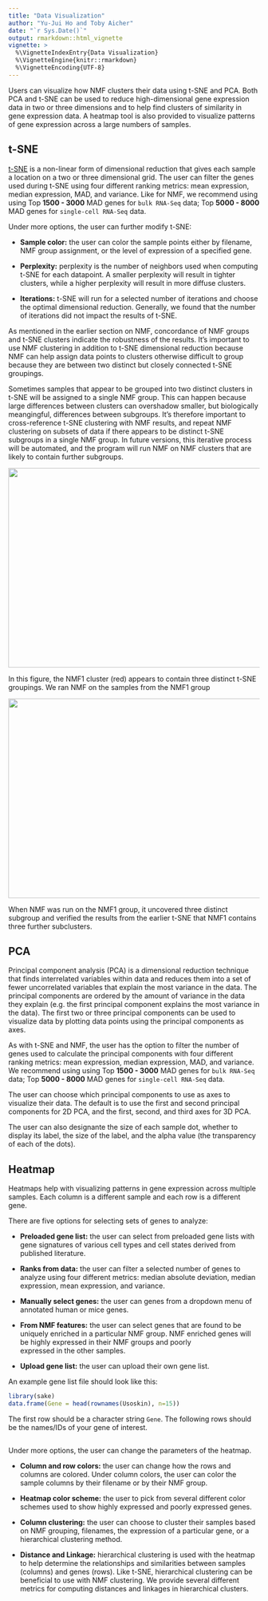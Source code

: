 ```yaml
---
title: "Data Visualization"
author: "Yu-Jui Ho and Toby Aicher"
date: "`r Sys.Date()`"
output: rmarkdown::html_vignette
vignette: >
  %\VignetteIndexEntry{Data Visualization}
  %\VignetteEngine{knitr::rmarkdown}
  %\VignetteEncoding{UTF-8}
---
```


Users can visualize how NMF clusters their data using t-SNE and PCA. Both PCA and t-SNE can be used to reduce high-dimensional gene expression data in two or three dimensions and to help find clusters of similarity in gene expression data. A heatmap tool is also provided to visualize patterns of gene expression across a large numbers of samples. 

## t-SNE

[t-SNE](https://lvdmaaten.github.io/tsne/) is a non-linear form of dimensional reduction that gives each sample a location on a two or three dimensional grid. The user can filter the genes used during t-SNE using four different ranking metrics: mean expression, median expression, MAD, and variance. Like for NMF, we recommend using using Top **1500 - 3000** MAD genes for `bulk RNA-Seq` data; Top **5000 - 8000** MAD genes for `single-cell RNA-Seq` data.  

Under more options, the user can further modify t-SNE:

- **Sample color:** the user can color the sample points either by filename, NMF group assignment, or the level of expression of a specified gene.

- **Perplexity:** perplexity is the number of neighbors used when computing t-SNE for each datapoint. A smaller perplexity will result in tighter clusters, while a higher perplexity will result in more diffuse clusters. 

- **Iterations:** t-SNE will run for a selected number of iterations and choose the optimal dimensional reduction. Generally, we found that the number of iterations did not impact the results of t-SNE.

As mentioned in the earlier section on NMF, concordance of NMF groups and t-SNE clusters indicate the robustness of the results. It's important to use NMF clustering in addition to t-SNE dimensional reduction because NMF can help assign data points to clusters otherwise difficult to group because they are between two distinct but closely connected t-SNE groupings.

Sometimes samples that appear to be grouped into two distinct clusters in t-SNE will be assigned to a single NMF group. This can happen because large differences between clusters can overshadow smaller, but biologically meangingful, differences between subgroups. It's therefore important to cross-reference t-SNE clustering with NMF results, and repeat NMF clustering on subsets of data if there appears to be distinct t-SNE subgroups in a single NMF group. In future versions, this iterative process will be automated, and the program will run NMF on NMF clusters that are likely to contain further subgroups. 

<img src="Figures/non_malignant_NMF.png" width="600px" height="400px" />

In this figure, the NMF1 cluster (red) appears to contain three distinct t-SNE groupings. We ran NMF on the samples from the NMF1 group


<img src="Figures/NMF1_subclusters.png" width="600px" height="400px" />

When NMF was run on the NMF1 group, it uncovered three distinct subgroup and verified the results from the earlier t-SNE that NMF1 contains three further subclusters. 

## PCA 

Principal component analysis (PCA) is a dimensional reduction technique that finds interrelated variables within data and reduces them into a set of fewer uncorrelated variables that explain the most variance in the data. The principal components are ordered by the amount of variance in the data they explain (e.g. the first principal component explains the most variance in the data). The first two or three principal components can be used to visualize data by plotting data points using the principal components as axes. 


As with t-SNE and NMF, the user has the option to filter the number of genes used to calculate the principal components with four different ranking metrics: mean expression, median expression, MAD, and variance. We recommend using using Top **1500 - 3000** MAD genes for `bulk RNA-Seq` data; Top **5000 - 8000** MAD genes for `single-cell RNA-Seq` data.  

The user can choose which principal components to use as axes to visualize their data. The default is to use the first and second principal components for 2D PCA, and the first, second, and third axes for 3D PCA. 

The user can also designante the size of each sample dot, whether to display its label, the size of the label, and the alpha value (the transparency of each of the dots).

## Heatmap

Heatmaps help with visualizing patterns in gene expression across multiple samples. Each column is a different sample and each row is a different gene. 

There are five options for selecting sets of genes to analyze:

- **Preloaded gene list:** the user can select from preloaded gene lists with gene signatures of various cell types and cell states derived from published literature. 

- **Ranks from data\:** the user can filter a selected number of genes to analyze using four different metrics: median absolute deviation, median expression, mean expression, and variance. 

- **Manually select genes:** the user can genes from a dropdown menu of annotated human or mice genes. 

- **From NMF features:** the user can select genes that are found to be uniquely enriched in a particular NMF group. NMF enriched genes will be highly expressed in their NMF groups and poorly    
                         expressed in the other samples. 
 
- **Upload gene list:** the user can upload their own gene list. 

An example gene list file should look like this:
                  
```r
library(sake)
data.frame(Gene = head(rownames(Usoskin), n=15))
```        
                     
The first row should be a character string `Gene`. The following rows should be the names/IDs of your gene of interest. 
                
##

Under more options, the user can change the parameters of the heatmap.

- **Column and row colors:** the user can change how the rows and columns are colored. Under column colors, the user can color the sample columns by their filename or by their NMF group.

- **Heatmap color scheme:** the user to pick from several different color schemes used to show highly expressed and poorly expressed genes. 

- **Column clustering:** the user can choose to cluster their samples based on NMF grouping, filenames, the expression of a particular gene, or a hierarchical clustering method. 

- **Distance and Linkage:** hierarchical clustering is used with the heatmap to help determine the relationships and similarities between samples (columns) and genes (rows). Like t-SNE, hierarchical clustering can be beneficial to use with NMF clustering. We provide several different metrics for computing distances and linkages in hierarchical clusters. 




